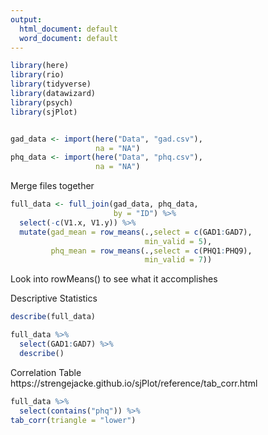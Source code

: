 ```yaml
---
output:
  html_document: default
  word_document: default
---
```

```r
library(here)
library(rio)
library(tidyverse)
library(datawizard)
library(psych)
library(sjPlot)


gad_data <- import(here("Data", "gad.csv"),
                   na = "NA")
phq_data <- import(here("Data", "phq.csv"),
                   na = "NA")

```

Merge files together
```r
full_data <- full_join(gad_data, phq_data, 
                       by = "ID") %>% 
  select(-c(V1.x, V1.y)) %>% 
  mutate(gad_mean = row_means(.,select = c(GAD1:GAD7), 
                              min_valid = 5),
         phq_mean = row_means(.,select = c(PHQ1:PHQ9), 
                              min_valid = 7))

```

Look into rowMeans() to see what it accomplishes

Descriptive Statistics 
```r
describe(full_data)

full_data %>% 
  select(GAD1:GAD7) %>% 
  describe()
```

Correlation Table
https://strengejacke.github.io/sjPlot/reference/tab_corr.html 
```r

full_data %>% 
  select(contains("phq")) %>% 
tab_corr(triangle = "lower")
```


